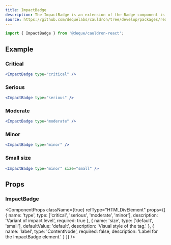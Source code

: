 ```yaml
---
title: ImpactBadge
description: The ImpactBadge is an extension of the Badge component is designed to indicate the type of impact
source: https://github.com/dequelabs/cauldron/tree/develop/packages/react/src/components/ImpactBadge/index.tsx
---
```



```js
import { ImpactBadge } from '@deque/cauldron-react';
```

## Example

### Critical

```jsx example
<ImpactBadge type="critical" />
```

### Serious

```jsx example
<ImpactBadge type="serious" />
```

### Moderate

```jsx example
<ImpactBadge type="moderate" />
```

### Minor

```jsx example
<ImpactBadge type="minor" />
```

### Small size

```jsx example
<ImpactBadge type="minor" size="small" />
```

## Props

### ImpactBadge

<ComponentProps
  className={true}
  refType="HTMLDivElement"
  props={[
    {
      name: 'type',
      type: ['critical', 'serious', 'moderate', 'minor'],
      description: 'Variant of impact level',
      required: true
    },
    {
      name: 'size',
      type: ['default', 'small'],
      defaultValue: 'default',
      description: 'Visual style of the tag.'
    },
    {
      name: 'label',
      type: 'ContentNode',
      required: false,
      description: 'Label for the ImpactBadge element.'
    }
  ]}
/>

